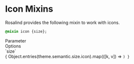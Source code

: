 
<Meta title="Docs/Developers/Mixins/Icons"/>

# Icon Mixins

Rosalind provides the following mixin to work with icons.

```css
@mixin icon {size};
```

<div className="table margin-top">
    <div>
        <div>Parameter</div>
        <div>Options</div>
    </div>
    <div>
        <div>`size`</div>
        <div>{ Object.entries(theme.semantic.size.icon).map(([k, v]) => <Code k={k} value={v} url="/?path=/docs/synergy-design-system-developer-docs-tokens-icon--docs"/>) }</div>
    </div>
</div>